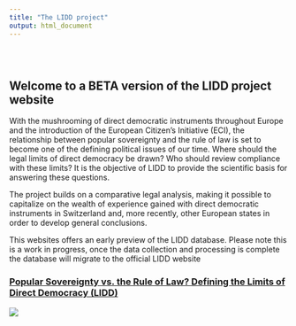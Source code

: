 ```yaml
---
title: "The LIDD project"
output: html_document
---
```


<style type="text/css">
.title {
  display: none;
}

#getting-started img {
  margin-right: 10px;
}

</style>

<div class="row" style="padding-top: 30px;">
<div class="col-sm-6">

# **Welcome to a BETA version of the LIDD project website**

With the mushrooming of direct democratic instruments throughout Europe and the introduction of the European Citizen's Initiative (ECI), the relationship between popular sovereignty and the rule of law is set to become one of the defining political issues of our time. Where should the legal limits of direct democracy be drawn? Who should review compliance with these limits? It is the objective of LIDD to provide the scientific basis for answering these questions.  

The project builds on a comparative legal analysis, making it possible to capitalize on the wealth of experience gained with direct democratic instruments in Switzerland and, more recently, other European states in order to develop general conclusions.

This websites offers an early preview of the LIDD database. Please note this is a work in progress, once the data collection and processing is complete the database will migrate to the official LIDD website

</div>
<div class="col-sm-6">

### [Popular Sovereignty vs. the Rule of Law? Defining the Limits of Direct Democracy (LIDD)](https://www.ivr.uzh.ch/en/institutsmitglieder/moeckli/Research-project-LIDD.html)

<a href = "https://fmendez72.github.io/lidd/">
![](images/lidd2.png)
</a>
</div>
